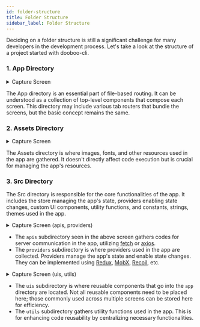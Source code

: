 ```yaml
---
id: folder-structure
title: Folder Structure
sidebar_label: Folder Structure
---
```



Deciding on a folder structure is still a significant challenge for many developers in the development process. Let's take a look at the structure of a project started with dooboo-cli.


### 1. App Directory

<details>
  <summary>Capture Screen</summary>
  <img src={ImgFolderApp} alt="img-folder-app" width={320}/>
</details>

The App directory is an essential part of file-based routing. It can be understood as a collection of top-level components that compose each screen. This directory may include various tab routers that bundle the screens, but the basic concept remains the same.

### 2. Assets Directory

<details>
  <summary>Capture Screen</summary>
  <img src={ImgFolderAssets} alt="img-folder-assets" width={320}/>
</details>

<AdFitMobileBanner
  unit="DAN-YpcHf9p49U5ykXi8"
  className="adfit-top-mobile"
/>

The Assets directory is where images, fonts, and other resources used in the app are gathered. It doesn't directly affect code execution but is crucial for managing the app's resources.

### 3. Src Directory
The Src directory is responsible for the core functionalities of the app. It includes the store managing the app's state, providers enabling state changes, custom UI components, utility functions, and constants, strings, themes used in the app.

<details>
  <summary>Capture Screen (apis, providers)</summary>
  <img src={ImgFolderSrc1} alt="img-folder-src-1" width={320}/>
</details>

- The `apis` subdirectory seen in the above screen gathers codes for server communication in the app, utilizing [fetch](https://developer.mozilla.org/docs/Web/API/Fetch_API/Using_Fetch) or [axios](https://axios-http.com/kr/docs/intro).
- The `providers` subdirectory is where providers used in the app are collected. Providers manage the app's state and enable state changes. They can be implemented using [Redux](https://redux.js.org), [MobX](https://mobx.js.org/README.html), [Recoil](https://recoiljs.org), etc.

<details>
  <summary>Capture Screen (uis, utils)</summary>
  <img src={ImgFolderSrc2} alt="img-folder-src-1" width={320}/>
</details>

- The `uis` subdirectory is where reusable components that go into the `app` directory are located. Not all reusable components need to be placed here; those commonly used across multiple screens can be stored here for efficiency.
- The `utils` subdirectory gathers utility functions used in the app. This is for enhancing code reusability by centralizing necessary functionalities.

<AdFitMobileBanner
  unit="DAN-weLLBNA8C31gpo1t"
  className="adfit-bottom-mobile"
/>